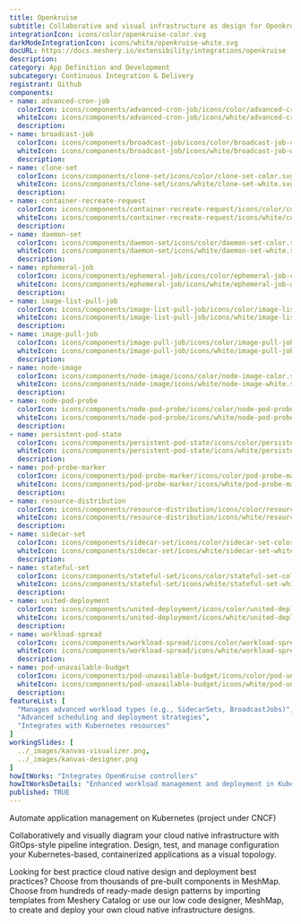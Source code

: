 ```yaml
---
title: Openkruise
subtitle: Collaborative and visual infrastructure as design for Openkruise
integrationIcon: icons/color/openkruise-color.svg
darkModeIntegrationIcon: icons/white/openkruise-white.svg
docURL: https://docs.meshery.io/extensibility/integrations/openkruise
description: 
category: App Definition and Development
subcategory: Continuous Integration & Delivery
registrant: Github
components: 
- name: advanced-cron-job
  colorIcon: icons/components/advanced-cron-job/icons/color/advanced-cron-job-color.svg
  whiteIcon: icons/components/advanced-cron-job/icons/white/advanced-cron-job-white.svg
  description: 
- name: broadcast-job
  colorIcon: icons/components/broadcast-job/icons/color/broadcast-job-color.svg
  whiteIcon: icons/components/broadcast-job/icons/white/broadcast-job-white.svg
  description: 
- name: clone-set
  colorIcon: icons/components/clone-set/icons/color/clone-set-color.svg
  whiteIcon: icons/components/clone-set/icons/white/clone-set-white.svg
  description: 
- name: container-recreate-request
  colorIcon: icons/components/container-recreate-request/icons/color/container-recreate-request-color.svg
  whiteIcon: icons/components/container-recreate-request/icons/white/container-recreate-request-white.svg
  description: 
- name: daemon-set
  colorIcon: icons/components/daemon-set/icons/color/daemon-set-color.svg
  whiteIcon: icons/components/daemon-set/icons/white/daemon-set-white.svg
  description: 
- name: ephemeral-job
  colorIcon: icons/components/ephemeral-job/icons/color/ephemeral-job-color.svg
  whiteIcon: icons/components/ephemeral-job/icons/white/ephemeral-job-white.svg
  description: 
- name: image-list-pull-job
  colorIcon: icons/components/image-list-pull-job/icons/color/image-list-pull-job-color.svg
  whiteIcon: icons/components/image-list-pull-job/icons/white/image-list-pull-job-white.svg
  description: 
- name: image-pull-job
  colorIcon: icons/components/image-pull-job/icons/color/image-pull-job-color.svg
  whiteIcon: icons/components/image-pull-job/icons/white/image-pull-job-white.svg
  description: 
- name: node-image
  colorIcon: icons/components/node-image/icons/color/node-image-color.svg
  whiteIcon: icons/components/node-image/icons/white/node-image-white.svg
  description: 
- name: node-pod-probe
  colorIcon: icons/components/node-pod-probe/icons/color/node-pod-probe-color.svg
  whiteIcon: icons/components/node-pod-probe/icons/white/node-pod-probe-white.svg
  description: 
- name: persistent-pod-state
  colorIcon: icons/components/persistent-pod-state/icons/color/persistent-pod-state-color.svg
  whiteIcon: icons/components/persistent-pod-state/icons/white/persistent-pod-state-white.svg
  description: 
- name: pod-probe-marker
  colorIcon: icons/components/pod-probe-marker/icons/color/pod-probe-marker-color.svg
  whiteIcon: icons/components/pod-probe-marker/icons/white/pod-probe-marker-white.svg
  description: 
- name: resource-distribution
  colorIcon: icons/components/resource-distribution/icons/color/resource-distribution-color.svg
  whiteIcon: icons/components/resource-distribution/icons/white/resource-distribution-white.svg
  description: 
- name: sidecar-set
  colorIcon: icons/components/sidecar-set/icons/color/sidecar-set-color.svg
  whiteIcon: icons/components/sidecar-set/icons/white/sidecar-set-white.svg
  description: 
- name: stateful-set
  colorIcon: icons/components/stateful-set/icons/color/stateful-set-color.svg
  whiteIcon: icons/components/stateful-set/icons/white/stateful-set-white.svg
  description: 
- name: united-deployment
  colorIcon: icons/components/united-deployment/icons/color/united-deployment-color.svg
  whiteIcon: icons/components/united-deployment/icons/white/united-deployment-white.svg
  description: 
- name: workload-spread
  colorIcon: icons/components/workload-spread/icons/color/workload-spread-color.svg
  whiteIcon: icons/components/workload-spread/icons/white/workload-spread-white.svg
  description: 
- name: pod-unavailable-budget
  colorIcon: icons/components/pod-unavailable-budget/icons/color/pod-unavailable-budget-color.svg
  whiteIcon: icons/components/pod-unavailable-budget/icons/white/pod-unavailable-budget-white.svg
  description: 
featureList: [
  "Manages advanced workload types (e.g., SidecarSets, BroadcastJobs)",
  "Advanced scheduling and deployment strategies",
  "Integrates with Kubernetes resources"
]
workingSlides: [
  ../_images/kanvas-visualizer.png,
  ../_images/kanvas-designer.png
]
howItWorks: "Integrates OpenKruise controllers"
howItWorksDetails: "Enhanced workload management and deployment in Kubernetes"
published: TRUE
---
```

<p>
Automate application management on Kubernetes (project under CNCF)
</p>
<p>
    Collaboratively and visually diagram your cloud native infrastructure with GitOps-style pipeline integration. Design, test, and manage configuration your Kubernetes-based, containerized applications as a visual topology.
</p>
<p>
    Looking for best practice cloud native design and deployment best practices? Choose from thousands of pre-built components in MeshMap. Choose from hundreds of ready-made design patterns by importing templates from Meshery Catalog or use our low code designer, MeshMap, to create and deploy your own cloud native infrastructure designs.
</p>
